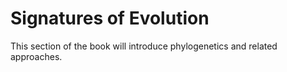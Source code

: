 # Signatures of Evolution {#sec-signatures-of-evolution .unnumbered}

This section of the book will introduce phylogenetics and related approaches.